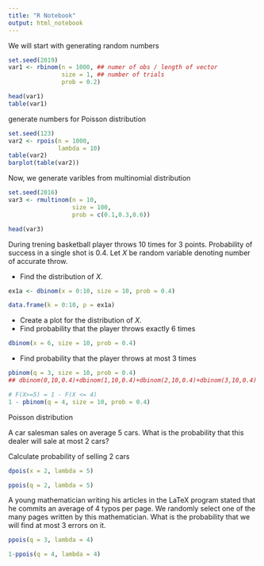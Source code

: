 ---
title: "R Notebook"
output: html_notebook
---

We will start with generating random numbers

```{r}
set.seed(2019)
var1 <- rbinom(n = 1000, ## numer of obs / length of vector
               size = 1, ## number of trials
               prob = 0.2)

head(var1)
table(var1)
```

generate numbers for Poisson distribution


```{r}
set.seed(123)
var2 <- rpois(n = 1000,
              lambda = 10)
table(var2)
barplot(table(var2))
```

Now, we generate varibles from multinomial distribution

```{r}
set.seed(2016)
var3 <- rmultinom(n = 10,
                  size = 100,
                  prob = c(0.1,0.3,0.6))

head(var3)
```


During trening basketball player throws 10 times for 3 points. Probability of success in a single shot is 0.4. Let $X$ be random variable denoting number of accurate throw.

+ Find the distribution of $X$.


```{r}
ex1a <- dbinom(x = 0:10, size = 10, prob = 0.4)

data.frame(k = 0:10, p = ex1a)
```

+ Create a plot for the distribution of  $X$.
+ Find probability that the player throws exactly 6 times

```{r}
dbinom(x = 6, size = 10, prob = 0.4)
```

+ Find probability that the player throws at most 3 times


```{r}
pbinom(q = 3, size = 10, prob = 0.4) 
## dbinom(0,10,0.4)+dbinom(1,10,0.4)+dbinom(2,10,0.4)+dbinom(3,10,0.4)
```

```{r}
# F(X>=5) = 1 - F(X <= 4)
1 - pbinom(q = 4, size = 10, prob = 0.4)
```

Poisson distribution

A car salesman sales on average 5 cars. What is the probability that this dealer will sale at most 2 cars?


Calculate probability of selling 2 cars

```{r}
dpois(x = 2, lambda = 5)
```

```{r}
ppois(q = 2, lambda = 5)
```

A young mathematician writing his articles in the LaTeX program stated that he commits an average of 4 typos per page. We randomly select one of the many pages written by this mathematician. What is the probability that we will find at most 3 errors on it.

```{r}
ppois(q = 3, lambda = 4)
```

```{r}
1-ppois(q = 4, lambda = 4)
```


